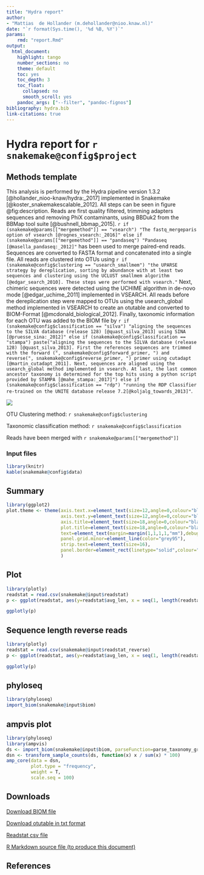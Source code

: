 ```yaml
---
title: "Hydra report"
author:
- "Mattias  de Hollander (m.dehollander@nioo.knaw.nl)"
date: "`r format(Sys.time(), '%d %B, %Y')`"
params:
    rmd: "report.Rmd"
output:
  html_document:
    highlight: tango
    number_sections: no
    theme: default
    toc: yes
    toc_depth: 3
    toc_float:
      collapsed: no
      smooth_scroll: yes
    pandoc_args: ["--filter", "pandoc-fignos"]    
bibliography: hydra.bib
link-citations: true
---
```

# Hydra report for `r snakemake@config$project`

## Methods template

This analysis is performed by the Hydra pipeline version 1.3.2 [@hollander_nioo-knaw/hydra:_2017] implemented in Snakemake [@koster_snakemakescalable_2012]. All steps can be seen in figure @fig:description.
Reads are first quality filtered, trimming adapters sequences and removing PhiX contaminants, using BBDuk2 from the BBMap tool suite [@bushnell_bbmap_2015]. `r if (snakemake@params[["mergemethod"]] == "vsearch") "The fastq_mergeparis option of vsearch [@rognes_vsearch:_2016]" else if (snakemake@params[["mergemethod"]] == "pandaseq") "Pandaseq [@masella_pandaseq:_2012]"` has been used to merge paired-end reads. Sequences are converted to FASTA format and concatenated into a single file.
All reads are clustered into OTUs using `r if (snakemake@config$clustering == "usearch_smallmem") "the UPARSE strategy by dereplication, sorting by abundance with at least two sequences and clustering using the UCLUST smallmem algorithm [@edgar_search_2010]. These steps were performed with vsearch."`
Next, chimeric sequences were detected using the UCHIME algorithm in de-novo mode [@edgar_uchime_2011] implemented in VSEARCH. All reads before the dereplication step were mapped to OTUs using the usearch_global method implemented in VSEARCH to create an otutable and converted to BIOM-Format [@mcdonald_biological_2012].
Finally, taxonomic information for each OTU was added to the BIOM file by `r if (snakemake@config$classification == "silva") "aligning the sequences to the SILVA database (release 128) [@quast_silva_2013] using SINA [@pruesse_sina:_2012]" else if (snakemake@config$classification == "stampa") paste("aligning the sequences to the SILVA database (release 128) [@quast_silva_2013]. First the references sequences are trimmed with the forward (", snakemake@config$forward_primer, ") and reverse(", snakemake@config$reverse_primer, ") primer using cutadapt [@martin_cutadapt_2011]. Next, sequences are aligned using the usearch_global method implemented in vsearch. At last, the last common ancestor taxonomy is determined for the top hits using a python script provided by STAMPA [@mahe_stampa:_2017]") else if (snakemake@config$classification == "rdp") "running the RDP Classifier re-trained on the UNITE database release 7.2[@koljalg_towards_2013]"`.

![](`r snakemake@input$workflow`){#fig:description}

OTU Clustering method: `r snakemake@config$clustering`

Taxonomic classification method: `r snakemake@config$classification`

Reads have been merged with `r snakemake@params[["mergemethod"]]`

### Input files

```r
library(knitr)
kable(snakemake@config$data)
```

## Summary

```r
library(ggplot2)
plot.theme <- theme(axis.text.x=element_text(size=12,angle=0,colour="black"),
                    axis.text.y=element_text(size=12,angle=0,colour="black"),
                    axis.title=element_text(size=18,angle=0,colour="black"),
                    plot.title=element_text(size=18,angle=0,colour="black"),
                    text=element_text(margin=margin(1,1,1,1,"mm"),debug=F),
                    panel.grid.minor=element_line(color="grey95"),
                    strip.text=element_text(size=16),
                    panel.border=element_rect(linetype="solid",colour="grey")
                    )
```


## Plot
```r
library(plotly)
readstat = read.csv(snakemake@input$readstat)
p <- ggplot(readstat, aes(y=readstat$avg_len, x = seq(1, length(readstat$avg_len)))) + geom_point()

ggplotly(p)
```

## Sequence length reverse reads
```r
library(plotly)
readstat = read.csv(snakemake@input$readstat_reverse)
p <- ggplot(readstat, aes(y=readstat$avg_len, x = seq(1, length(readstat$avg_len)))) + geom_point()

ggplotly(p)
```

## phyloseq
```r
library(phyloseq)
import_biom(snakemake@input$biom)
```

## ampvis plot
```r
library(phyloseq)
library(ampvis)
ds <- import_biom(snakemake@input$biom, parseFunction=parse_taxonomy_greengenes)
dsn <- transform_sample_counts(ds, function(x) x / sum(x) * 100)
amp_core(data = dsn,
         plot.type = "frequency",
         weight = T,
         scale.seq = 100)
```

## Downloads
<!--<script src="http://code.jquery.com/jquery-latest.min.js" type="text/javascript"></script>-->
<script>
function download(text, name, type) {
  var file = new Blob([text], {type: type})
  var a = $("#download")
  a[0].href = URL.createObjectURL(file)
  a[0].download = name
}
function dataURItoBlob(dataURI, callback) {
    // convert base64 to raw binary data held in a string
    // doesn't handle URLEncoded DataURIs - see SO answer #6850276 for code that does this
    var byteString = atob(dataURI.split(',')[1]);

    // separate out the mime component
    var mimeString = dataURI.split(',')[0].split(':')[1].split(';')[0]

    // write the bytes of the string to an ArrayBuffer
    var ab = new ArrayBuffer(byteString.length);
    var ia = new Uint8Array(ab);
    for (var i = 0; i < byteString.length; i++) {
        ia[i] = byteString.charCodeAt(i);
    }

    // write the ArrayBuffer to a blob, and you're done
    var bb = new Blob([ab]);
    return bb;
}
</script>

<a id="download" href="link">Download BIOM file</a>

<script>
dataURL = "`r base64enc::dataURI(file = snakemake@input$biom, mime = 'text/csv', encoding = 'base64')`"

download(dataURItoBlob(dataURL), "`r basename(snakemake@input$biom)`", 'text/plain')
</script>

<a id="download" href="link">Download otutable in txt format</a>

<script>
dataURL = "`r base64enc::dataURI(file = snakemake@input$otutable, mime = 'text/csv', encoding = 'base64')`"
download(dataURItoBlob(dataURL), "`r basename(snakemake@input$otutable)`", 'text/plain')
</script>

<a download="readstat.csv" href="`r base64enc::dataURI(file = snakemake@input$readstat, mime = 'text/csv', encoding = 'base64')`">Readstat csv file</a>

<a download="report.Rmd" href="`r base64enc::dataURI(file = params$rmd, mime = 'text/rmd', encoding = 'base64')`">R Markdown source file (to produce this document)</a>

## References
